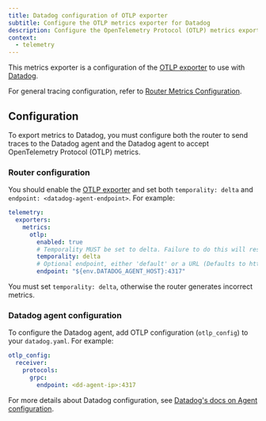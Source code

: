 ```yaml
---
title: Datadog configuration of OTLP exporter
subtitle: Configure the OTLP metrics exporter for Datadog
description: Configure the OpenTelemetry Protocol (OTLP) metrics exporter for Datadog in the Apollo GraphOS Router or Apollo Router Core.
context:
  - telemetry
---
```


This metrics exporter is a configuration of the [OTLP exporter](/router/configuration/telemetry/exporters/metrics/otlp) to use with [Datadog](https://www.datadoghq.com/).

For general tracing configuration, refer to [Router Metrics Configuration](/router/configuration/telemetry/exporters/metrics/overview).

## Configuration 

To export metrics to Datadog, you must configure both the router to send traces to the Datadog agent and the Datadog agent to accept OpenTelemetry Protocol (OTLP) metrics.

### Router configuration

You should enable the [OTLP exporter](/router/configuration/telemetry/exporters/metrics/otlp#configuration) and set both `temporality: delta` and `endpoint: <datadog-agent-endpoint>`. For example: 

```yaml title="router.yaml"
telemetry:
  exporters:
    metrics:
      otlp:
        enabled: true
        # Temporality MUST be set to delta. Failure to do this will result in incorrect metrics.
        temporality: delta
        # Optional endpoint, either 'default' or a URL (Defaults to http://127.0.0.1:4317)
        endpoint: "${env.DATADOG_AGENT_HOST}:4317"
```

<Note>

You must set `temporality: delta`, otherwise the router generates incorrect metrics.

</Note>

### Datadog agent configuration

To configure the Datadog agent, add OTLP configuration (`otlp_config`) to your `datadog.yaml`. For example:

```yaml title="datadog.yaml"
otlp_config:
  receiver:
    protocols:
      grpc:
        endpoint: <dd-agent-ip>:4317
```

For more details about Datadog configuration, see [Datadog's docs on Agent configuration](https://docs.datadoghq.com/opentelemetry/otlp_ingest_in_the_agent/?tab=host).
